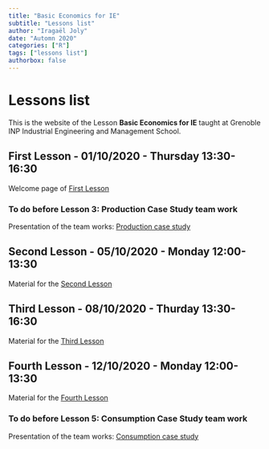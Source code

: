 ```yaml
---
title: "Basic Economics for IE"
subtitle: "Lessons list"
author: "Iragaël Joly"
date: "Automn 2020"
categories: ["R"]
tags: ["lessons list"]
authorbox: false
---
```


# Lessons list

This is the website of the Lesson **Basic Economics for IE** taught at Grenoble INP Industrial Engineering and Management School.

## First Lesson - 01/10/2020 - Thursday 13:30-16:30

Welcome page of [First Lesson](../post/2020_10_01_first-lesson)

### To do before **Lesson 3**: Production Case Study team work 

Presentation of the team works: [Production case study](../post/2020_10_02_Production-Case-Study)

## Second Lesson - 05/10/2020 - Monday 12:00-13:30

Material for the [Second Lesson](/post/2020_10_05_second-lesson) 

## Third Lesson - 08/10/2020 - Thurday 13:30-16:30

Material for the [Third Lesson](/post/2020_10_08_third-lesson) 

## Fourth Lesson - 12/10/2020 - Monday 12:00-13:30

Material for the [Fourth Lesson](/post/2020_10_12_fourth-lesson) 

### To do before **Lesson 5**: Consumption Case Study team work 

Presentation of the team works: [Consumption case study](../post/2020_10_15_Consumption-Case-Study)

